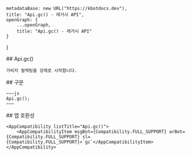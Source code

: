 
    metadataBase: new URL("https://kbotdocs.dev"),
    title: "Api.gc() - 레거시 API",
    openGraph: {
        ...openGraph,
        title: "Api.gc() - 레거시 API"
    }
}

<Section>
    ## Api.gc()

    가비지 컬렉팅을 강제로 시작합니다.
</Section>
<Section>
    ## 구문

    ~~~js
    Api.gc();
    ~~~
</Section>
<Section>
    ## 앱 호환성

    <AppCompatibility listTitle="Api.gc()">
        <AppCompatibilityItem msgBot={Compatibility.FULL_SUPPORT} arBot={Compatibility.FULL_SUPPORT} sl={Compatibility.FULL_SUPPORT}>`gc`</AppCompatibilityItem>
    </AppCompatibility>
</Section>